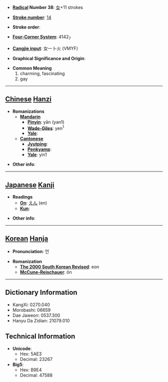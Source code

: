 * '''[[Wiktionary:Chinese radical index| Radical]] Number 38''': [[Wiktionary:Chinese radical index 女|女]]+11 strokes

* '''[[Wiktionary:Chinese total strokes index|Stroke number]]''': [[Wiktionary:Chinese total strokes index 14|14]]

* '''Stroke order''': 

* '''[[Wiktionary:Chinese four corner index|Four-Corner System]]''': 4142<sub>7</sub>

* '''[[Wiktionary:Chinese Cangjie index|Cangjie input]]''': 女一卜火 (VMYF)

* '''Graphical Significance and Origin''': 

* '''Common Meaning'''
*#charming, fascinating
*# gay


----

== [[Chinese]] [[Hanzi]] ==

* '''Romanizations'''
** '''[[Mandarin]]'''
*** '''[[Pinyin]]''': yān (yan1)
*** '''[[Wade-Giles]]''': yen<sup>1</sup>
*** '''[[Yale]]''': 
** '''[[Cantonese]]'''
*** '''[[Jyutping]]''':
*** '''[[Penkyamp]]''': 
*** '''[[Yale]]''': yin1

* '''Other info''': 

----

== [[Japanese]] [[Kanji]] ==

* '''Readings'''
** '''[[On]]''': [[えん]] (en)
** '''[[Kun]]''': 

* '''Other info''':  

----

== [[Korean]] [[Hanja]] ==

* '''Pronunciation''': 언

* '''Romanization'''
** '''[[The 2000 South Korean Revised Romanization|The 2000 South Korean Revised]]''': eon
** '''[[McCune-Reischauer]]''': ŏn

----

== Dictionary Information ==

* KangXi: 0270.040
* Morobashi: 06659
* Dae Jaweon: 0537.300
* Hanyu Da Zidian: 21079.010

== Technical Information ==

* '''Unicode''':
** Hex: 5AE3
** Decimal: 23267
* '''Big5''':
** Hex: B9E4
** Decimal: 47588